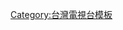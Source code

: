 <noinclude></noinclude>
{{Navbox
| title = [[中華電視公司]]頻道列表
| name  = 中華電視公司
| state     = {{{state|autocollapse}}}
| bodyclass = hlist
| group1 = 旗下頻道
| list1 = 
* [[華視主頻]]
* [[華視教育體育文化台]]
* [[華視新聞資訊台]]
* [[國會頻道_(中華民國)|國會頻道]]
| group3 = 合作頻道
| list3 = [[國際衛視 (華視)|華視美洲台]]<sup>2</sup>
| group4 = 已停播頻道
| list4 = 
* [[教育電視廣播電台]]
* 華視鑽石頻道<sup>3</sup>
* [[華視綜合娛樂台]]
* [[華視MOD新聞頻道]]（併入華視新聞資訊台）
| below  = 播放地附註：（2）設境外播放；（3）開播前華視即決定無限期延後開播
}}<noinclude>

{{collapsible option}}
[[Category:台灣電視台模板]]
</noinclude>